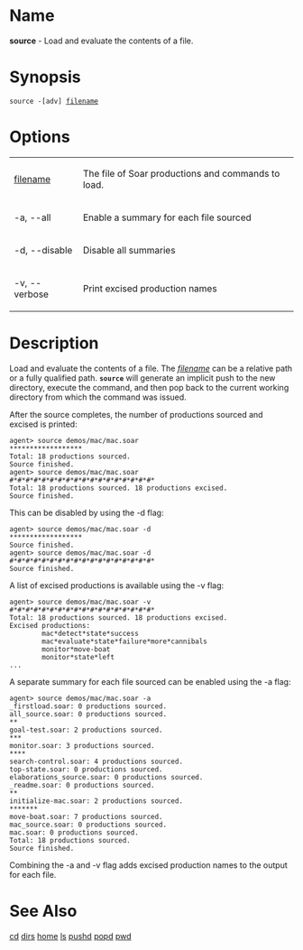 = Name =
'''source''' - Load and evaluate the contents of a file.

= Synopsis =
 source -[adv] <u>filename</u>

= Options =
{| border="1" cellpadding="2"
| <u>filename</u> || The file of Soar productions and commands to load.
|-
| -a, --all || Enable a summary for each file sourced
|-
| -d, --disable || Disable all summaries
|-
| -v, --verbose || Print excised production names
|}

= Description =
Load and evaluate the contents of a file.  The <u><i>filename</i></u> can be a relative path or a fully qualified path.  <code><b>source</b></code> will generate an implicit push to the new directory, execute the command, and then pop back to the current working directory from which the command was issued.

After the source completes, the number of productions sourced and excised is printed:
 agent> source demos/mac/mac.soar
 ******************
 Total: 18 productions sourced.
 Source finished.
 agent> source demos/mac/mac.soar
 #*#*#*#*#*#*#*#*#*#*#*#*#*#*#*#*#*#*
 Total: 18 productions sourced. 18 productions excised.
 Source finished.

This can be disabled by using the -d flag:
 agent> source demos/mac/mac.soar -d
 ******************
 Source finished.
 agent> source demos/mac/mac.soar -d
 #*#*#*#*#*#*#*#*#*#*#*#*#*#*#*#*#*#*
 Source finished.

A list of excised productions is available using the -v flag:
 agent> source demos/mac/mac.soar -v
 #*#*#*#*#*#*#*#*#*#*#*#*#*#*#*#*#*#*
 Total: 18 productions sourced. 18 productions excised.
 Excised productions:
         mac*detect*state*success
         mac*evaluate*state*failure*more*cannibals
         monitor*move-boat
         monitor*state*left
 ...

A separate summary for each file sourced can be enabled using the -a flag:
 agent> source demos/mac/mac.soar -a
 _firstload.soar: 0 productions sourced.
 all_source.soar: 0 productions sourced.
 **
 goal-test.soar: 2 productions sourced.
 ***
 monitor.soar: 3 productions sourced.
 ****
 search-control.soar: 4 productions sourced.
 top-state.soar: 0 productions sourced.
 elaborations_source.soar: 0 productions sourced.
 _readme.soar: 0 productions sourced.
 **
 initialize-mac.soar: 2 productions sourced.
 *******
 move-boat.soar: 7 productions sourced.
 mac_source.soar: 0 productions sourced.
 mac.soar: 0 productions sourced.
 Total: 18 productions sourced.
 Source finished.

Combining the -a and -v flag adds excised production names to the output for each file.

= See Also =
[[cd]] [[dirs]] [[home]] [[ls]] [[pushd]] [[popd]] [[pwd]]

